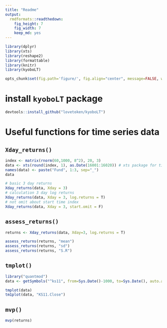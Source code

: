 ```yaml
---
title: "Readme"
output:
  rmdformats::readthedown:
    fig_height: 7
    fig_width: 7
    keep_md: yes
---
```


```r
library(dplyr)
library(xts)
library(reshape2)
library(formattable)
library(knitr)
library(kyoboLT)

opts_chunk$set(fig.path='figure/', fig.align="center", message=FALSE, warning=FALSE)
```

# install `kyoboLT` package

```r
devtools::install_github("lovetoken/kyoboLT")
```

# Useful functions for time series data

## `Xday_returns()`

```r
index <- matrix(rnorm(60,1000, 8^2), 20, 3)
data <- xts(round(index, 1), as.Date(16001:16020)) # xts package for time series data
names(data) <- paste("Fund", 1:3, sep="_")
data

# basic 3 day returns
Xday_returns(data, Xday = 3)
# calculation 3 day log returns
Xday_returns(data, Xday = 3, log.returns = T)
# not omit about start time index
Xday_returns(data, Xday = 3, start.omit = F)
```

## `assess_returns()`

```r
returns <- Xday_returns(data, Xday=3, log.returns = T)

assess_returns(returns, "mean")
assess_returns(returns, "sd")
assess_returns(returns, "S.R")
```

## `tmplot()`

```r
library("quantmod")
data <- getSymbols("^ks11", from=Sys.Date()-1000, to=Sys.Date(), auto.assign=F)

tmplot(data)
tm1plot(data, "KS11.Close")
```

## `mvp()`

```r
mvp(returns)
```
